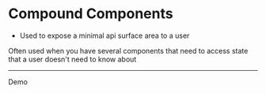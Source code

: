 # Compound Components

- Used to expose a minimal api surface area to a user

Often used when you have several components that need to access state that a user doesn't need to know about


---
Demo